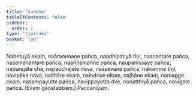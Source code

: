 ```yaml
---
title: "Suddha"
tableOfContents: false
sidebar:
  order: 1
type: "tipitaka"
basket: "ab"
---
```



<DynamicBreadcrumb />

<Division number="11">

<Paragraph number="2281">
Nahetuyā ekaṃ, naārammaṇe pañca, naadhipatiyā tīṇi, naanantare pañca, nasamanantare pañca, naaññamaññe pañca, naupanissaye pañca, napurejāte cha, napacchājāte nava, naāsevane pañca, nakamme tīṇi, navipāke nava, naāhāre ekaṃ, naindriye ekaṃ, najhāne ekaṃ, namagge ekaṃ, nasampayutte pañca, navippayutte dve, nonatthiyā pañca, novigate pañca. (Evaṃ gaṇetabbaṃ.)

</Paragraph>
</Division>

<Paragraph number="2282" type="center">
Paccanīyaṃ.
</Paragraph>